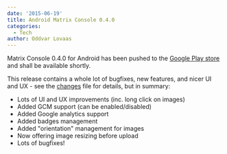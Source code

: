 ```yaml
---
date: '2015-06-19'
title: Android Matrix Console 0.4.0
categories:
  - Tech
author: Oddvar Lovaas
---
```


Matrix Console 0.4.0 for Android has been pushed to the <a href="https://play.google.com/store/apps/details?id=org.matrix.androidsdk.alpha" title="Google Play store">Google Play store</a> and shall be available shortly. 

This release contains a whole lot of bugfixes, new features, and nicer UI and UX - see the <a href="https://github.com/matrix-org/matrix-android-console/blob/master/CHANGES.rst#changes-in-console-040-2015-06-19" title="changes">changes</a> file for details, but in summary:
<ul>
	<li>Lots of UI and UX improvements (inc. long click on images)</li>
	<li>Added GCM support (can be enabled/disabled)</li>
	<li>Added Google analytics support</li>
	<li>Added badges management</li>
	<li>Added "orientation" management for images</li>
	<li>Now offering image resizing before upload</li>
	<li>Lots of bugfixes!</li>
</ul>
